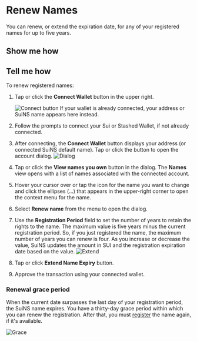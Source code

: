 # Renew Names

You can renew, or extend the expiration date, for any of your registered names for up to five years.


## Show me how

<Player videoId="b7RaedoSrLs"/>

## Tell me how

To renew registered names:

1. Tap or click the **Connect Wallet** button in the upper right. 
  
    ![Connect button](/images/ui/connect-btn.png)
    If your wallet is already connected, your address or SuiNS name appears here instead.
1. Follow the prompts to connect your Sui or Stashed Wallet, if not already connected.
1. After connecting, the **Connect Wallet** button displays your address (or connected SuiNS default name). Tap or click the button to open the account dialog.
  ![Dialog](/images/ui/view-names.png)
1. Tap or click the **View names you own** button in the dialog. The **Names** view opens with a list of names associated with the connected account. 
1. Hover your cursor over or tap the icon for the name you want to change and click the ellipses (...) that appears in the upper-right corner to open the context menu for the name.
1. Select **Renew name** from the menu to open the dialog.
1. Use the **Registration Period** field to set the number of years to retain the rights to the name. The maximum value is five years minus the current registration period. So, if you just registered the name, the maximum number of years you can renew is four. As you increase or decrease the value, SuiNS updates the amount in SUI and the registration expiration date based on the value. 
    ![Extend](/images/ui/renew.png)
1. Tap or click **Extend Name Expiry** button. 
1. Approve the transaction using your connected wallet. 

### Renewal grace period

When the current date surpasses the last day of your registration period, the SuiNS name expires. You have a thirty-day grace period within which you can renew the registration. After that, you must [register](./registration.mdx) the name again, if it's available.

![Grace](/images/ui/expired.png)

